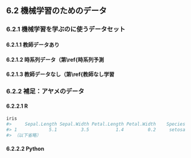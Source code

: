 ## 6.2 機械学習のためのデータ

### 6.2.1 機械学習を学ぶのに使うデータセット

#### 6.2.1.1 教師データあり

#### 6.2.1.2 時系列データ（第\ref{時系列予測

#### 6.2.1.3 教師データなし（第\ref{教師なし学習

### 6.2.2 補足：アヤメのデータ

#### 6.2.2.1 R

```r
iris
#>     Sepal.Length Sepal.Width Petal.Length Petal.Width    Species
#> 1            5.1         3.5          1.4         0.2     setosa
#> （以下省略）
```

#### 6.2.2.2 Python


